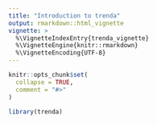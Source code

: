```yaml
---
title: "Introduction to trenda"
output: rmarkdown::html_vignette
vignette: >
  %\VignetteIndexEntry{trenda_vignette}
  %\VignetteEngine{knitr::rmarkdown}
  %\VignetteEncoding{UTF-8}
---
```


```r
knitr::opts_chunk$set(
  collapse = TRUE,
  comment = "#>"
)
```

```r
library(trenda)
```

